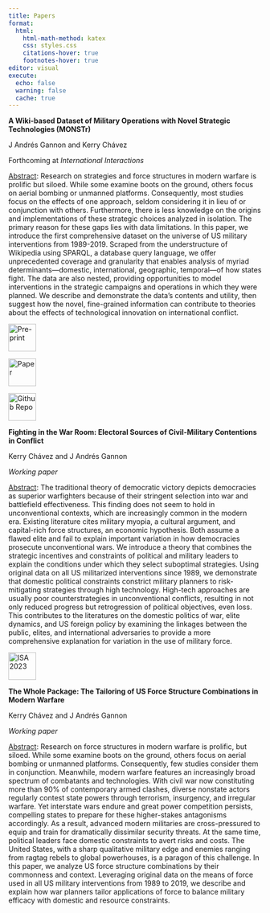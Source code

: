 ```yaml
---
title: Papers
format:
  html:
    html-math-method: katex
    css: styles.css
    citations-hover: true
    footnotes-hover: true
editor: visual
execute:
  echo: false
  warning: false
  cache: true
---
```


**A Wiki-based Dataset of Military Operations with Novel Strategic Technologies (MONSTr)**

J Andrés Gannon and Kerry Chávez

Forthcoming at *International Interactions*

[Abstract]{.underline}: Research on strategies and force structures in modern warfare is prolific but siloed. While some examine boots on the ground, others focus on aerial bombing or unmanned platforms. Consequently, most studies focus on the effects of one approach, seldom considering it in lieu of or conjunction with others. Furthermore, there is less knowledge on the origins and implementations of these strategic choices analyzed in isolation. The primary reason for these gaps lies with data limitations. In this paper, we introduce the first comprehensive dataset on the universe of US military interventions from 1989-2019. Scraped from the understructure of Wikipedia using SPARQL, a database query language, we offer unprecedented coverage and granularity that enables analysis of myriad determinants---domestic, international, geographic, temporal---of how states fight. The data are also nested, providing opportunities to model interventions in the strategic campaigns and operations in which they were planned. We describe and demonstrate the data's contents and utility, then suggest how the novel, fine-grained information can contribute to theories about the effects of technological innovation on international conflict.

::: {layout-ncol="3"}
[![Pre-print](images/image-1124748587.png){fig-align="left" width="55"}](/content/files/2023-03-04_MONSTr.pdf)

[![Appendix](images/image-1124748587.png){alt="Paper" fig-align="left" width="55"}](/content/files/2023-03-04_MONSTr_Appendix.pdf)

[![Repo](images/image-1960859350.png){alt="Github Repo" fig-align="left" width="55"}](https://github.com/jandresgannon/MONSTr)
:::

**Fighting in the War Room: Electoral Sources of Civil-Military Contentions in Conflict**

Kerry Chávez and J Andrés Gannon

*Working paper*

[Abstract]{.underline}: The traditional theory of democratic victory depicts democracies as superior warfighters because of their stringent selection into war and battlefield effectiveness. This finding does not seem to hold in unconventional contexts, which are increasingly common in the modern era. Existing literature cites military myopia, a cultural argument, and capital-rich force structures, an economic hypothesis. Both assume a flawed elite and fail to explain important variation in how democracies prosecute unconventional wars. We introduce a theory that combines the strategic incentives and constraints of political and military leaders to explain the conditions under which they select suboptimal strategies. Using original data on all US militarized interventions since 1989, we demonstrate that domestic political constraints constrict military planners to risk-mitigating strategies through high technology. High-tech approaches are usually poor counterstrategies in unconventional conflicts, resulting in not only reduced progress but retrogression of political objectives, even loss. This contributes to the literatures on the domestic politics of war, elite dynamics, and US foreign policy by examining the linkages between the public, elites, and international adversaries to provide a more comprehensive explanation for variation in the use of military force.

[![ISA 2023](images/image-1124748587.png){fig-align="left" width="55"}](/content/files/2023-03-13_ChavezGannon_FightingWarRoom.pdf)

**The Whole Package: The Tailoring of US Force Structure Combinations in Modern Warfare**

Kerry Chávez and J Andrés Gannon

*Working paper*

[Abstract]{.underline}: Research on force structures in modern warfare is prolific, but siloed. While some examine boots on the ground, others focus on aerial bombing or unmanned platforms. Consequently, few studies consider them in conjunction. Meanwhile, modern warfare features an increasingly broad spectrum of combatants and technologies. With civil war now constituting more than 90% of contemporary armed clashes, diverse nonstate actors regularly contest state powers through terrorism, insurgency, and irregular warfare. Yet interstate wars endure and great power competition persists, compelling states to prepare for these higher-stakes antagonisms accordingly. As a result, advanced modern militaries are cross-pressured to equip and train for dramatically dissimilar security threats. At the same time, political leaders face domestic constraints to avert risks and costs. The United States, with a sharp qualitative military edge and enemies ranging from ragtag rebels to global powerhouses, is a paragon of this challenge. In this paper, we analyze US force structure combinations by their commonness and context. Leveraging original data on the means of force used in all US military interventions from 1989 to 2019, we describe and explain how war planners tailor applications of force to balance military efficacy with domestic and resource constraints.
